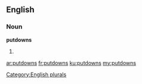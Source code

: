 ==English==

===Noun===
'''putdowns'''

# {{plural of|[[putdown]]}}

[[Category:English plurals]]

[[ar:putdowns]]
[[fr:putdowns]]
[[ku:putdowns]]
[[my:putdowns]]